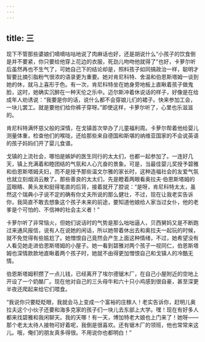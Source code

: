 ```yaml
---
---
---
```

title: 三
---




现下不管那些婆娘们嘀嘀咕咕地说了肉麻话也好，还是胡说什么“小孩子的饮食倒是并不要紧，你只要给他穿上花边的衣服，死劲儿吻吻他就得了”也好，卡萝尔听后虽然再也不生气了，可她自己下的结论却是，照料孩子如同搞政治一样，聪明才智要比摘引脂粉气很浓的语录更为重要。她对肯尼科特、舍温和伯恩斯塔姆一谈到她的休，就马上喜形于色。有一次，肯尼科特坐在她身旁地板上直瞅着孩子做鬼脸，这时，她确实沉醉在一种天伦之乐中。迈尔斯冲着休说话的样子，好像是在给成年人劝诱说：“我要是你的话，说什么都不会穿娘儿们的裙子。快来参加工会，一块儿罢工。就是要他们给你裤子穿呀。”即使这样，卡萝尔听了，心里也乐滋滋的。

肯尼科特满怀慈父般的深情，在戈镇首次举办了儿童福利周。卡萝尔帮着他给婴儿测量体重，检查他们的喉咙，还给那些来自德国和斯堪的纳维亚国家的不会说英语的孩子妈妈们开了婴儿食谱。

戈镇的上流社会，哪怕是嫉妒的医生同行的太太们，也都一起参加了。一连好几天，镇上充满着和睦团结的气氛和人心亢奋的景象。可是，当最佳婴儿奖授予碧雅和伯恩斯塔姆夫妇，而不是授予那些温文尔雅的家长时，这种造福社会的友爱气氛也就立刻烟消云散了。那些善良的太太们，先是瞪着两眼看奥拉夫·伯恩斯塔姆的蓝眼睛、黄头发和挺得笔直的后背，接着就开了腔说：“是呀，肯尼科特太太，虽然这个瑞典小子说不定的确有你丈夫所说的那么健壮，不过，现在让我老实告诉你，我简直不敢去想象这个孩子未来的前途，要知道他娘给人家当过女仆，他的老爹是个可怕的、不信神的社会主义者！”

卡萝尔听了非常恼火，但她们说话时的气势是那么咄咄逼人，贝西舅妈又是不断跑过来通风报信，说有人在说她的闲话，所以她带着休出去和奥拉夫一起玩的时候，就不免觉得有些尴尬了。她憎恨自己竟然会产生上面这种情绪，不过，她希望没有人看见她走进伯恩斯塔姆的小屋子。她一看到碧雅对两个孩子一视同仁，伯恩斯塔姆也深情款款地直瞅着两个孩子时，她就不由得更加憎恨自己和戈镇人的冷酷无情。

伯恩斯塔姆积攒了一点儿钱，已经离开了埃尔德锯木厂，在自己小屋附近的空地上开设了一个奶酪厂。现在他对自己的三头母牛和六十只小鸡感到很自豪，甚至深更半夜还爬起来给它们喂食。

“我说你只要眨眨眼，我就会马上变成一个富裕的庄稼人！老实告诉你，赶明儿奥拉夫这个小伙子还要和海多克家的孩子们一块儿去东部上大学。嘿！现在有好多人都来找碧雅和我闲聊天。我的天哪！有一天，博加特老大娘也上门来了！她呀——那个老太太待人接物可好着呢，我倒是很喜欢。还有锯木厂的领班，他也常常来这儿。哦，俺们的朋友真多得很。不用说你也都明白！”